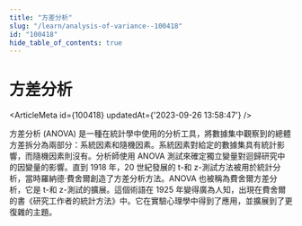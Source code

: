 ```yaml
---
title: "方差分析"
slug: "/learn/analysis-of-variance--100418"
id: "100418"
hide_table_of_contents: true
---
```



# 方差分析

<ArticleMeta id={100418} updatedAt={'2023-09-26 13:58:47'} />
<div className='border-solid border-b border-t-0 my-4 border-[var(--ifm-color-gray-300)]' />

方差分析 (ANOVA) 是一種在統計學中使用的分析工具，將數據集中觀察到的總體方差拆分為兩部分：系統因素和隨機因素。系統因素對給定的數據集具有統計影響，而隨機因素則沒有。分析師使用 ANOVA 測試來確定獨立變量對迴歸研究中的因變量的影響。直到 1918 年，20 世紀發展的 t-和 z-測試方法被用於統計分析，當時羅納德·費舍爾創造了方差分析方法。ANOVA 也被稱為費舍爾方差分析，它是 t-和 z-測試的擴展。這個術語在 1925 年變得廣為人知，出現在費舍爾的書《研究工作者的統計方法》中。它在實驗心理學中得到了應用，並擴展到了更復雜的主題。
